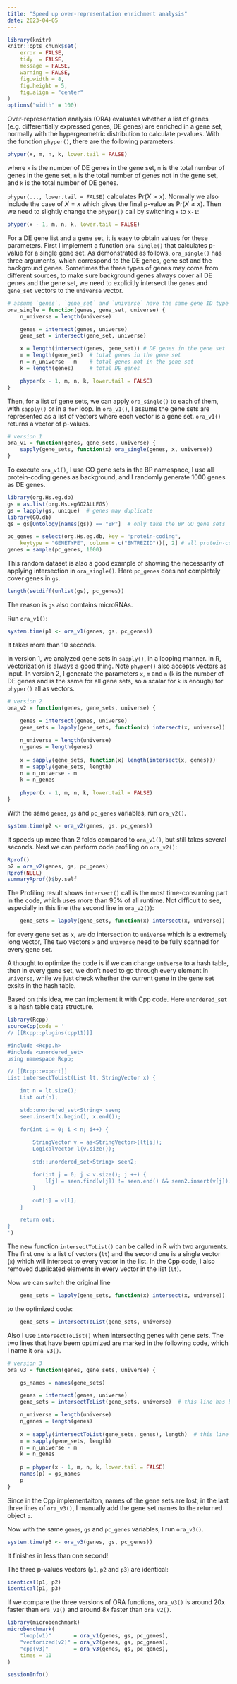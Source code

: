 ```yaml
---
title: "Speed up over-representation enrichment analysis"
date: 2023-04-05
---
```


```r
library(knitr)
knitr::opts_chunk$set(
    error = FALSE,
    tidy  = FALSE,
    message = FALSE,
    warning = FALSE,
    fig.width = 8,
    fig.height = 5,
    fig.align = "center"
)
options("width" = 100)
```

Over-representation analysis (ORA) evaluates whether a list of genes
(e.g. differentially expressed genes, DE genes) are enriched in a gene set,
normally with the hypergeometric distribution to calculate p-values. With the
function `phyper()`, there are the following parameters:

```r
phyper(x, m, n, k, lower.tail = FALSE)
```


where `x` is the number of DE genes in the gene set, `m` is the total number
of genes in the gene set, `n` is the total number of genes not in the gene
set, and `k` is the total number of DE genes.

`phyper(..., lower.tail = FALSE)` calculates $\mathrm{Pr}(X > x)$. Normally we
also include the case of $X = x$ which gives the final p-value as
$\mathrm{Pr}(X \ge x)$. Then we need to slightly change the `phyper()` call by
switching `x` to `x-1`:

```r
phyper(x - 1, m, n, k, lower.tail = FALSE)
```

For a DE gene list and a gene set, it is easy to obtain values for these
parameters. First I implement a function `ora_single()` that calculates
p-value for a single gene set. As demonstrated as follows, `ora_single()` has
three arguments, which correspond to the DE genes, gene set and the background
genes. Sometimes the three types of genes may come from different sources, to
make sure background genes always cover all DE genes and the gene set, we need to
explicitly intersect the `genes` and `gene_set` vectors to the `universe`
vector.

```r
# assume `genes`, `gene_set` and `universe` have the same gene ID type
ora_single = function(genes, gene_set, universe) {
    n_universe = length(universe)

    genes = intersect(genes, universe)
    gene_set = intersect(gene_set, universe)

    x = length(intersect(genes, gene_set)) # DE genes in the gene set
    m = length(gene_set)  # total genes in the gene set
    n = n_universe - m    # total genes not in the gene set
    k = length(genes)     # total DE genes

    phyper(x - 1, m, n, k, lower.tail = FALSE)
}
```

Then, for a list of gene sets, we can apply `ora_single()` to each of them,
with `sapply()` or in a `for` loop. In `ora_v1()`, I assume the gene sets
are represented as a list of vectors where each vector is a gene set. `ora_v1()`
returns a vector of p-values.

```r
# version 1
ora_v1 = function(genes, gene_sets, universe) {
    sapply(gene_sets, function(x) ora_single(genes, x, universe))
}
```

To execute `ora_v1()`, I use GO gene sets in the BP namespace, I use all protein-coding genes as background,
and I randomly generate 1000 genes as DE genes.

```r
library(org.Hs.eg.db)
gs = as.list(org.Hs.egGO2ALLEGS)
gs = lapply(gs, unique)  # genes may duplicate
library(GO.db)
gs = gs[Ontology(names(gs)) == "BP"]  # only take the BP GO gene sets

pc_genes = select(org.Hs.eg.db, key = "protein-coding", 
    keytype = "GENETYPE", column = c("ENTREZID"))[, 2] # all protein-coding genes
genes = sample(pc_genes, 1000)
```

This random dataset is also a good example of showing the necessarity of applying intersection in `ora_single()`.
Here `pc_genes` does not completely cover genes in `gs`.

```r
length(setdiff(unlist(gs), pc_genes))
```

The reason is `gs` also comtains microRNAs.

Run `ora_v1()`:

```r
system.time(p1 <- ora_v1(genes, gs, pc_genes))
```


It takes more than 10 seconds.

In version 1, we analyzed gene sets in `sapply()`, in a looping manner. In R,
vectorization is always a good thing. Note `phyper()` also accepts vectors as
input. In version 2, I generate the parameters `x`, `m` and `n` (`k` is the
number of DE genes and is the same for all gene sets, so a scalar for `k` is enough) for `phyper()` all as
vectors.

```r
# version 2
ora_v2 = function(genes, gene_sets, universe) {
    
    genes = intersect(genes, universe)
    gene_sets = lapply(gene_sets, function(x) intersect(x, universe))

    n_universe = length(universe)
    n_genes = length(genes)
    
    x = sapply(gene_sets, function(x) length(intersect(x, genes)))
    m = sapply(gene_sets, length)
    n = n_universe - m
    k = n_genes
    
    phyper(x - 1, m, n, k, lower.tail = FALSE)
}
```

With the same `genes`, `gs` and `pc_genes` variables, run `ora_v2()`.

```r
system.time(p2 <- ora_v2(genes, gs, pc_genes))
```

It speeds up more than 2 folds compared to `ora_v1()`, but still takes several
seconds. Next we can perform code profiling on `ora_v2()`:

```r
Rprof()
p2 = ora_v2(genes, gs, pc_genes)
Rprof(NULL)
summaryRprof()$by.self
```

The Profiling result shows `intersect()` call is the most time-consuming part in the code,
which uses more than 95% of all runtime. Not difficult to see, especially in this line (the second
line in `ora_v2()`):

```r
    gene_sets = lapply(gene_sets, function(x) intersect(x, universe))
```

for every gene set as `x`, we do intersection to `universe` which is a extremely long vector,
The two vectors `x` and `universe` need to be fully scanned for every gene set.

A thought to optimize the code is if we can change `universe` to a hash table,
then in every gene set, we don't need to go through every element in
`universe`, while we just check whether the current gene in the gene set
exsits in the hash table.

Based on this idea, we can implement it with Cpp code. Here `unordered_set`
is a hash table data structure.

```r
library(Rcpp)
sourceCpp(code = '
// [[Rcpp::plugins(cpp11)]]

#include <Rcpp.h>
#include <unordered_set>
using namespace Rcpp;

// [[Rcpp::export]]
List intersectToList(List lt, StringVector x) {

    int n = lt.size();
    List out(n);

    std::unordered_set<String> seen;
    seen.insert(x.begin(), x.end());

    for(int i = 0; i < n; i++) {
      
        StringVector v = as<StringVector>(lt[i]);
        LogicalVector l(v.size());

        std::unordered_set<String> seen2;

        for(int j = 0; j < v.size(); j ++) {
            l[j] = seen.find(v[j]) != seen.end() && seen2.insert(v[j]).second;
        }

        out[i] = v[l];
    }

    return out;
}
')
```

The new function `intersectToList()` can be called in R with two arguments.
The first one is a list of vectors (`lt`) and the second one is a single vector (`x`) which will
intersect to every vector in the list. In the Cpp code, I also removed
duplicated elements in every vector in the list (`lt`).

Now we can switch the original line

```r
    gene_sets = lapply(gene_sets, function(x) intersect(x, universe))
```

to the optimized code:

```r
    gene_sets = intersectToList(gene_sets, universe)
```

Also I use `intersectToList()` when intersecting genes with gene sets. 
The two lines that have beem optimized are marked in the following code,
which I name it `ora_v3()`.


```r
# version 3
ora_v3 = function(genes, gene_sets, universe) {

    gs_names = names(gene_sets)

    genes = intersect(genes, universe)
    gene_sets = intersectToList(gene_sets, universe)  # this line has been improved

    n_universe = length(universe)
    n_genes = length(genes)
    
    x = sapply(intersectToList(gene_sets, genes), length)  # this line has been improved
    m = sapply(gene_sets, length)
    n = n_universe - m
    k = n_genes
    
    p = phyper(x - 1, m, n, k, lower.tail = FALSE)
    names(p) = gs_names
    p
}
```

Since in the Cpp implementaiton, names of the gene sets are lost, in the last three lines
of `ora_v3()`, I manually add the gene set names to the returned object `p`.

Now with the same `genes`, `gs` and `pc_genes` variables, I run `ora_v3()`.

```r
system.time(p3 <- ora_v3(genes, gs, pc_genes))
```

It finishes in less than one second!

The three p-values vectors (`p1`, `p2` and `p3`) are identical:

```r
identical(p1, p2)
identical(p1, p3)
```

If we compare the three versions of ORA functions, `ora_v3()` is around 20x faster
than `ora_v1()` and around 8x faster than `ora_v2()`.

```r
library(microbenchmark)
microbenchmark(
    "loop(v1)"       = ora_v1(genes, gs, pc_genes),
    "vectorized(v2)" = ora_v2(genes, gs, pc_genes),
    "cpp(v3)"        = ora_v3(genes, gs, pc_genes),
    times = 10
)
```


```r
sessionInfo()
```

